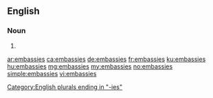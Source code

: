 ==English==

===Noun===
{{head|en}}

# {{plural of|embassy}}

[[Category:English plurals ending in "-ies"]]

[[ar:embassies]]
[[ca:embassies]]
[[de:embassies]]
[[fr:embassies]]
[[ku:embassies]]
[[hu:embassies]]
[[mg:embassies]]
[[my:embassies]]
[[no:embassies]]
[[simple:embassies]]
[[vi:embassies]]